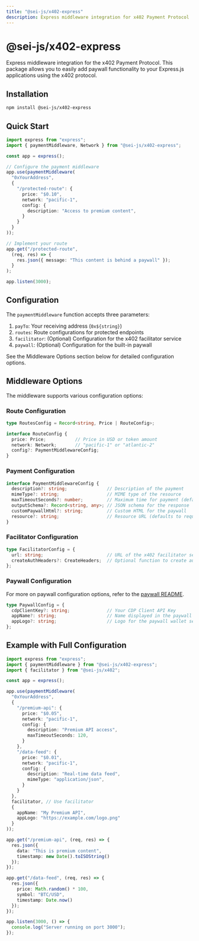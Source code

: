 ```yaml
---
title: "@sei-js/x402-express"
description: Express middleware integration for x402 Payment Protocol
---
```


# @sei-js/x402-express

Express middleware integration for the x402 Payment Protocol. This package allows you to easily add paywall functionality to your Express.js applications using the x402 protocol.

## Installation

```bash
npm install @sei-js/x402-express
```

## Quick Start

```typescript
import express from "express";
import { paymentMiddleware, Network } from "@sei-js/x402-express";

const app = express();

// Configure the payment middleware
app.use(paymentMiddleware(
  "0xYourAddress",
  {
    "/protected-route": {
      price: "$0.10",
      network: "pacific-1",
      config: {
        description: "Access to premium content",
      }
    }
  }
));

// Implement your route
app.get("/protected-route", 
  (req, res) => {
    res.json({ message: "This content is behind a paywall" });
  }
);

app.listen(3000);
```

## Configuration

The `paymentMiddleware` function accepts three parameters:

1. `payTo`: Your receiving address (`0x${string}`)
2. `routes`: Route configurations for protected endpoints
3. `facilitator`: (Optional) Configuration for the x402 facilitator service
4. `paywall`: (Optional) Configuration for the built-in paywall

See the Middleware Options section below for detailed configuration options.

## Middleware Options

The middleware supports various configuration options:

### Route Configuration

```typescript
type RoutesConfig = Record<string, Price | RouteConfig>;

interface RouteConfig {
  price: Price;           // Price in USD or token amount
  network: Network;       // "pacific-1" or "atlantic-2"
  config?: PaymentMiddlewareConfig;
}
```

### Payment Configuration

```typescript
interface PaymentMiddlewareConfig {
  description?: string;               // Description of the payment
  mimeType?: string;                  // MIME type of the resource
  maxTimeoutSeconds?: number;         // Maximum time for payment (default: 60)
  outputSchema?: Record<string, any>; // JSON schema for the response
  customPaywallHtml?: string;         // Custom HTML for the paywall
  resource?: string;                  // Resource URL (defaults to request URL)
}
```

### Facilitator Configuration

```typescript
type FacilitatorConfig = {
  url: string;                        // URL of the x402 facilitator service
  createAuthHeaders?: CreateHeaders;  // Optional function to create authentication headers
};
```

### Paywall Configuration

For more on paywall configuration options, refer to the [paywall README](../x402/src/paywall/README.md).

```typescript
type PaywallConfig = {
  cdpClientKey?: string;              // Your CDP Client API Key
  appName?: string;                   // Name displayed in the paywall wallet selection modal
  appLogo?: string;                   // Logo for the paywall wallet selection modal
};
```

## Example with Full Configuration

```typescript
import express from "express";
import { paymentMiddleware } from "@sei-js/x402-express";
import { facilitator } from "@sei-js/x402";

const app = express();

app.use(paymentMiddleware(
  "0xYourAddress",
  {
    "/premium-api": {
      price: "$0.05",
      network: "pacific-1",
      config: {
        description: "Premium API access",
        maxTimeoutSeconds: 120,
      }
    },
    "/data-feed": {
      price: "$0.01",
      network: "pacific-1",
      config: {
        description: "Real-time data feed",
        mimeType: "application/json",
      }
    }
  },
  facilitator, // Use facilitator
  {
    appName: "My Premium API",
    appLogo: "https://example.com/logo.png"
  }
));

app.get("/premium-api", (req, res) => {
  res.json({ 
    data: "This is premium content",
    timestamp: new Date().toISOString()
  });
});

app.get("/data-feed", (req, res) => {
  res.json({ 
    price: Math.random() * 100,
    symbol: "BTC/USD",
    timestamp: Date.now()
  });
});

app.listen(3000, () => {
  console.log("Server running on port 3000");
});
```
